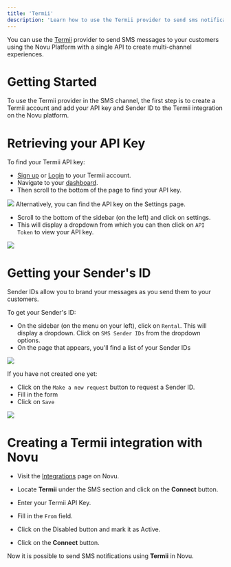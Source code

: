 ```yaml
---
title: 'Termii'
description: 'Learn how to use the Termii provider to send sms notifications using Novu'
---
```


You can use the [Termii](https://termii.com/) provider to send SMS messages to your customers using the Novu Platform with a single API to create multi-channel experiences.

# Getting Started

To use the Termii provider in the SMS channel, the first step is to create a Termii account and add your API key and Sender ID to the Termii integration on the Novu platform.

# Retrieving your API Key

To find your Termii API key:

- [Sign up](https://accounts.termii.com/#/register) or [Login](https://accounts.termii.com/#/login) to your Termii account.
- Navigate to your [dashboard](https://accounts.termii.com/#/).
- Then scroll to the bottom of the page to find your API key.
<Frame caption="Go to the bottom of your dashboard to find your API key"><img src="/images/image-72.png" /> </Frame>
Alternatively, you can find the API key on the Settings page.

- Scroll to the bottom of the sidebar (on the left) and click on settings.
- This will display a dropdown from which you can then click on `API Token` to view your API key.
<Frame caption="Select API Token from the dropdown to see your API key"><img src="/images/image-73.png" /> </Frame>

# Getting your Sender's ID

Sender IDs allow you to brand your messages as you send them to your customers.

To get your Sender's ID:

- On the sidebar (on the menu on your left), click on `Rental`. This will display a dropdown. Click on `SMS Sender IDs` from the dropdown options.
- On the page that appears, you'll find a list of your Sender IDs

<Frame caption="Go to Rental on the sidebar to find your sender ID"><img src="/images/image-74.png" /> </Frame>

If you have not created one yet:

- Click on the `Make a new request` button to request a Sender ID.
- Fill in the form
- Click on `Save`

<Frame caption="Fill in the make a new request form to create a sender ID"><img src="/images/image-75.png" /> </Frame>

# Creating a Termii integration with Novu

- Visit the [Integrations](https://web.novu.co/integrations) page on Novu.
- Locate **Termii** under the SMS section and click on the **Connect** button.


- Enter your Termii API Key.
- Fill in the `From` field.
- Click on the Disabled button and mark it as Active.
- Click on the **Connect** button.

Now it is possible to send SMS notifications using **Termii** in Novu.